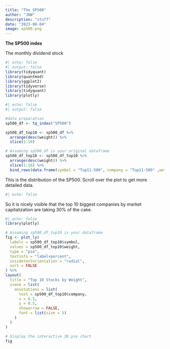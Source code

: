 ```yaml
---
title: "The SP500"
author: "JNW"
description: "stuff"
date: "2023-08-04"
image: sp500.png
---
```


**The SP500 index**

The monthly dividend stock

```r
#| echo: false
#| output: false
library(tidyquant)
library(quantmod)
library(ggplot2)
library(tidyverse)
library(tidyquant)
library(plotly)

```

```r
#| echo: false
#| output: false

#data preparation
sp500_df <- tq_index("SP500")

sp500_df_top10 <- sp500_df %>%
  arrange(desc(weight)) %>%
  slice(1:10)

# Assuming sp500_df is your original dataframe
sp500_df_top10 <- sp500_df_top10 %>%
  arrange(desc(weight)) %>%
  slice(1:10) %>%
  bind_rows(data.frame(symbol = "Top11-500", company = "Top11-500" ,weight = (1-sum(sp500_df_top10$weight))))


```

This is the distribution of the SP500. Scroll over the plot to get more detailed data.

```r
#| echo: false


```
So it is nicely visible that the top 10 biggest companies by market capitalization are taking 30% of the cake.

```r
#| echo: false
library(plotly)

# Assuming sp500_df_top10 is your dataframe
fig <- plot_ly(
  labels = sp500_df_top10$symbol,
  values = sp500_df_top10$weight,
  type = "pie",
  textinfo = "label+percent",
  insidetextorientation = "radial",
  sort = FALSE
) %>%
layout(
  title = "Top 10 Stocks by Weight",
  scene = list(
    annotations = list(
      text = sp500_df_top10$company,
      x = 0.5,
      y = 0.5,
      showarrow = FALSE,
      font = list(size = 5)
    )
  )
)

# Display the interactive 3D pie chart
fig


```
